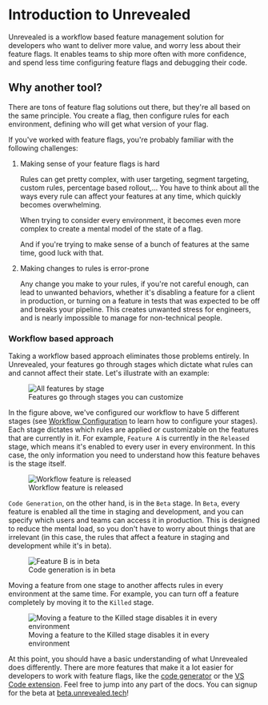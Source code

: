 # Introduction to Unrevealed

Unrevealed is a workflow based feature management solution for developers who want to deliver more value, and worry less about their feature flags. It enables teams to ship more often with more confidence, and spend less time configuring feature flags and debugging their code.

## Why another tool?

There are tons of feature flag solutions out there, but they're all based on the same principle. You create a flag, then configure rules for each environment, defining who will get what version of your flag.

If you've worked with feature flags, you're probably familiar with the following challenges:

1. Making sense of your feature flags is hard

   Rules can get pretty complex, with user targeting, segment targeting, custom rules, percentage based rollout,… You have to think about all the ways every rule can affect your features at any time, which quickly becomes overwhelming.

   When trying to consider every environment, it becomes even more complex to create a mental model of the state of a flag.

   And if you're trying to make sense of a bunch of features at the same time, good luck with that.

2. Making changes to rules is error-prone

   Any change you make to your rules, if you're not careful enough, can lead to unwanted behaviors, whether it's disabling a feature for a client in production, or turning on a feature in tests that was expected to be off and breaks your pipeline. This creates unwanted stress for engineers, and is nearly impossible to manage for non-technical people.

### Workflow based approach

Taking a workflow based approach eliminates those problems entirely. In Unrevealed, your features go through stages which dictate what rules can and cannot affect their state. Let's illustrate with an example:

<figure>
  <img src="/img/docs/intro/kanban.png" alt="All features by stage" />
  <figcaption>Features go through stages you can customize</figcaption>
</figure>

In the figure above, we've configured our workflow to have 5 different stages (see [Workflow Configuration](/docs/workflow) to learn how to configure your stages). Each stage dictates which rules are applied or customizable on the features that are currently in it. For example, `Feature A` is currently in the `Released` stage, which means it's enabled to every user in every environment. In this case, the only information you need to understand how this feature behaves is the stage itself.

<figure>
  <img
    src="/img/docs/intro/feature-released.png"
    alt="Workflow feature is released"
  />
  <figcaption>Workflow feature is released</figcaption>
</figure>

`Code Generation`, on the other hand, is in the `Beta` stage. In `Beta`, every feature is enabled all the time in staging and development, and you can specify which users and teams can access it in production. This is designed to reduce the mental load, so you don't have to worry about things that are irrelevant (in this case, the rules that affect a feature in staging and development while it's in beta).

<figure>
  <img src="/img/docs/intro/feature-beta.png" alt="Feature B is in beta" />
  <figcaption>Code generation is in beta</figcaption>
</figure>

Moving a feature from one stage to another affects rules in every environment at the same time. For example, you can turn off a feature completely by moving it to the `Killed` stage.

<figure>
  <img
    src="/img/docs/intro/move-to-killed.gif"
    alt="Moving a feature to the Killed stage disables it in every environment"
  />
  <figcaption>
    Moving a feature to the Killed stage disables it in every environment
  </figcaption>
</figure>

At this point, you should have a basic understanding of what Unrevealed does differently. There are more features that make it a lot easier for developers to work with feature flags, like the [code generator](/docs/code-generator) or the [VS Code extension](/docs/vscode). Feel free to jump into any part of the docs. You can signup for the beta at [beta.unrevealed.tech](https://beta.unrevealed.tech)!

